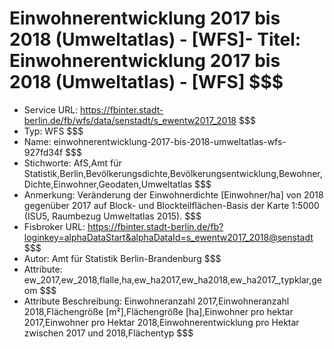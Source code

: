 # Einwohnerentwicklung 2017 bis 2018 (Umweltatlas) - [WFS]- Titel: Einwohnerentwicklung 2017 bis 2018 (Umweltatlas) - [WFS] $$$
- Service URL: https://fbinter.stadt-berlin.de/fb/wfs/data/senstadt/s_ewentw2017_2018 $$$
- Typ: WFS $$$
- Name: einwohnerentwicklung-2017-bis-2018-umweltatlas-wfs-927fd34f $$$
- Stichworte: AfS,Amt für Statistik,Berlin,Bevölkerungsdichte,Bevölkerungsentwicklung,Bewohner,Dichte,Einwohner,Geodaten,Umweltatlas $$$
- Anmerkung: Veränderung der Einwohnerdichte [Einwohner/ha] von 2018 gegenüber 2017 auf Block- und Blockteilflächen-Basis der Karte 1:5000 (ISU5, Raumbezug Umweltatlas 2015). $$$
- Fisbroker URL: https://fbinter.stadt-berlin.de/fb?loginkey=alphaDataStart&alphaDataId=s_ewentw2017_2018@senstadt $$$
- Autor: Amt für Statistik Berlin-Brandenburg $$$
- Attribute: ew_2017,ew_2018,flalle,ha,ew_ha2017,ew_ha2018,ew_ha2017_,typklar,geom $$$
- Attribute Beschreibung: Einwohneranzahl 2017,Einwohneranzahl 2018,Flächengröße [m²],Flächengröße [ha],Einwohner pro hektar 2017,Einwohner pro Hektar 2018,Einwohnerentwicklung pro Hektar zwischen 2017 und 2018,Flächentyp $$$
